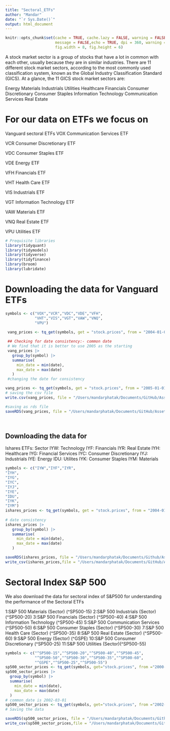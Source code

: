 ```yaml
---
title: "Sectoral_ETFs"
author: "Mandar"
date: "`r Sys.Date()`"
output: html_document
---
```


```r
knitr::opts_chunk$set(cache = TRUE, cache.lazy = FALSE, warning = FALSE,
                      message = FALSE,echo = TRUE, dpi = 360, warning = FALSE,
                      fig.width = 8, fig.height = 6)

```

A stock market sector is a group of stocks that have a lot in common with each other, usually because they are in similar industries. There are 11 different stock market sectors, according to the most commonly used classification system, known as the Global Industry Classification Standard (GICS).
At a glance, the 11 GICS stock market sectors are:

Energy
Materials
Industrials
Utilities
Healthcare
Financials
Consumer Discretionary
Consumer Staples
Information Technology
Communication Services
Real Estate


# For our data on ETFs we focus on
Vanguard sectoral ETFs 
VOX
Communication Services ETF

VCR
Consumer Discretionary ETF

VDC
Consumer Staples ETF

VDE
Energy ETF

VFH
Financials ETF

VHT
Health Care ETF

VIS
Industrials ETF

VGT
Information Technology ETF

VAW
Materials ETF

VNQ
Real Estate ETF

VPU
Utilities ETF



```r
# Prequisite libraries
library(tidyquant)
library(tidymodels)
library(tidyverse)
library(tidyfinance)
library(broom)
library(lubridate)
```

# Downloading the data for Vanguard ETFs
```r
symbols <- c("VOX","VCR","VDC","VDE","VFH",
             "VHT","VIS","VGT","VAW","VNQ",
             "VPU")

 vang_prices <- tq_get(symbols, get = "stock.prices", from = "2004-01-01")
 
 ## Checking for date consistency:- common date 
 # We find that it is better to use 2005 as the starting
 vang_prices |> 
   group_by(symbol) |> 
   summarise(
     min_date = min(date),
     max_date = max(date)
   )
 #changing the date for consistency

vang_prices <- tq_get(symbols, get = "stock.prices", from = "2005-01-01")
# saving the csv file
write.csv(vang_prices, file = "/Users/mandarphatak/Documents/GitHub/Asset_Pricing/00_Data/vang_prices.csv", row.names = FALSE)

#saving as rds file
saveRDS(vang_prices, file = "/Users/mandarphatak/Documents/GitHub/Asset_Pricing/00_Data/vang_prices.rds")




```

## Downloading the data for  
Ishares 
ETFs: Sector
IYW: Technology
IYF: Financials
IYR: Real Estate
IYH: Healthcare
IYG: Financial Services
IYC: Consumer Discretionary
IYJ: Industrials
IYE: Energy
IDU: Utilites
IYK: Consumer Staples
IYM: Materials 

```r
symbols <- c("IYW","IYF","IYR",
"IYH",
"IYG",
"IYC",
"IYJ",
"IYE",
"IDU",
"IYK",
"IYM")
ishares_prices <- tq_get(symbols, get = "stock.prices", from = "2004-01-01")
 
# date consistency
ishares_prices |> 
   group_by(symbol) |> 
   summarise(
     min_date = min(date),
     max_date = max(date)
   )

saveRDS(ishares_prices, file = "/Users/mandarphatak/Documents/Github/Asset_Pricing/00_Data/ishares_prices.rds")
write_csv(ishares_prices,file = "/Users/mandarphatak/Documents/GitHub/Asset_Pricing/00_Data/ishares.csv")
```
# Sectoral Index S&P 500

We also download the data for sectoral index of S&P500 for understanding the performance of the Sectoral ETFs 

1:S&P 500 Materials (Sector) (^SP500-15)
2:S&P 500 Industrials (Sector) (^SP500-20)
3:S&P 500 Financials (Sector) (^SP500-40)
4:S&P 500 Information Technology (^SP500-45)
5:S&P 500 Communication Services (^SP500-50)
6:S&P 500 Consumer Staples (Sector) (^SP500-30)
7:S&P 500 Health Care (Sector) (^SP500-35)
8:S&P 500 Real Estate (Sector) (^SP500-60)
9:S&P 500 Energy (Sector) (^GSPE)
10:S&P 500 Consumer Discretionary (^SP500-25)
11:S&P 500 Utilities (Sector)(^SP500-55)

```r
symbols <- c("^SP500-15","^SP500-20","^SP500-40","^SP500-45",
             "^SP500-50","^SP500-30","^SP500-35","^SP500-60",
             "^GSPE","^SP500-25","^SP500-55")
sp500_sector_prices <- tq_get(symbols, get="stock.prices", from ="2000-01-01")
sp500_sector_prices |> 
  group_by(symbol) |> 
  summarise(
    min_date = min(date),
    max_date = max(date)
  )
# common_date is 2002-03-01
sp500_sector_prices <- tq_get(symbols, get="stock.prices", from ="2002-03-01")
# Saving the data

saveRDS(sp500_sector_prices, file = "/Users/mandarphatak/Documents/Github/Asset_Pricing/00_Data/sp500_sectors.rds")
write_csv(sp500_sector_prices,file = "/Users/mandarphatak/Documents/GitHub/Asset_Pricing/00_Data/sp500_sectors.csv")
```








